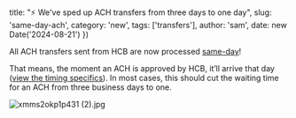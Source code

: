 
  title: "⚡ We've sped up ACH transfers from three days to one day",
  slug: 'same-day-ach',
  category: 'new',
  tags: ['transfers'],
  author: 'sam',
  date: new Date('2024-08-21')
})



All ACH transfers sent from HCB are now processed [same-day](https://en.wikipedia.org/wiki/ACH_Network#Same-day_ACH)!

That means, the moment an ACH is approved by HCB, it’ll arrive that day ([view the timing specifics](https://column.com/docs/ach/timing#same-day-timing)). In most cases, this should cut the waiting time for an ACH from three business days to one.

![xmms2okp1p431 (2).jpg](https://cloud.headwayapp.co/changelogs_images/images/big/000/132/595-75e17dc2716a09be1af6c63a6b5c9857cb445c11.jpg)
